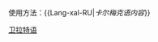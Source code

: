 <includeonly>{{langWithName|xal-RU|卡尔梅克语|{{{1}}}}}</includeonly><noinclude>
使用方法：<nowiki>{{Lang-xal-RU|</nowiki>''卡尔梅克语内容''<nowiki>}}</nowiki>

[[Category:多語言支持模板|卫拉特语]]

</noinclude>